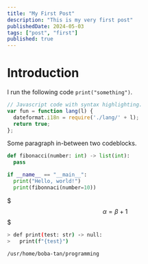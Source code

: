 ```yaml
---
title: "My First Post"
description: "This is my very first post"
publishedDate: 2024-05-03
tags: ["post", "first"]
published: true
---
```


# Introduction

I run the following code `print("something")`.

```js title="app.js" {1, 4}
// Javascript code with syntax highlighting.
var fun = function lang(l) {
  dateformat.i18n = require('./lang/' + l);
  return true;
};
```

Some paragraph in-between two codeblocks.

```python showLineNumbers=false
def fibonacci(number: int) -> list(int):
  pass

if __name__ == "__main__":
  print("Hello, world!")
  print(fibonnaci(number=10))
```

$$$
\alpha = \beta + 1
$$$

```bash showLineNumbers=false withOutput
> def print(test: str) -> null:
>   print(f"{test}")

/usr/home/boba-tan/programming
```